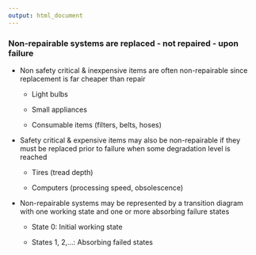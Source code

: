 ```yaml
---
output: html_document
---
```


### Non-repairable systems are replaced - not repaired - upon failure

- <blue>Non safety critical & inexpensive</blue> items are often non-repairable since replacement is far cheaper than repair  

    + Light bulbs
    
    + Small appliances
    
    + Consumable items (filters, belts, hoses)

- <green>Safety critical & expensive</green> items may also be non-repairable if they must be replaced prior to failure when some degradation level is reached

    + Tires (tread depth)
    
    + Computers (processing speed, obsolescence)

- Non-repairable systems may be represented by a transition diagram with one working state and one or more absorbing failure states

    + State 0: Initial working state

    + States 1, 2,...: Absorbing failed states
